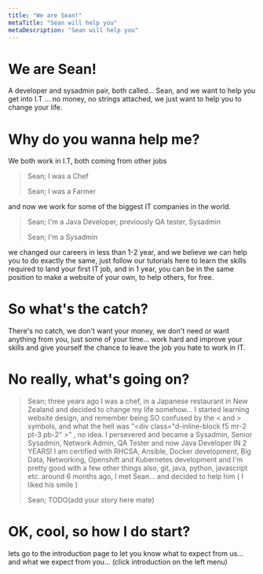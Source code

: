 ```yaml
---
title: "We are Sean!"
metaTitle: "Sean will help you"
metaDescription: "Sean will help you"
---
```


# We are Sean!
A developer and sysadmin pair, both called... Sean, and we want to help you get into I.T ... no money, no strings attached, we just want to help you to change your life.

# Why do you wanna help me?
We both work in I.T, both coming from other jobs
> Sean; I was a Chef
>
> Sean; I was a Farmer

and now we work for some of the biggest IT companies in the world.
> Sean; I'm a Java Developer, previously QA tester, Sysadmin
>
> Sean; I'm a Sysadmin

we changed our careers in less than 1-2 year, and we believe we can help you to do exactly the same, just follow our tutorials here to learn the skills required to land your first IT job, and in 1 year, you can be in the same position to make a website of your own, to help others, for free.

# So what's the catch?
There's no catch, we don't want your money, we don't need or want anything from you, just some of your time... work hard and improve your skills and give yourself the chance to leave the job you hate to work in IT.

# No really, what's going on?
> Sean; three years ago I was a chef, in a Japanese restaurant in New Zealand and decided to change my life somehow... I started learning website design, and remember being SO confused by the < and > symbols, and what the hell was "\<div class="d-inline-block f5 mr-2 pt-3 pb-2" \>"
>, no idea.
> I persevered and became a Sysadmin, Senior Sysadmin, Network Admin, QA Tester and now Java Developer IN 2 YEARS! I am certified with RHCSA, Ansible, Docker development, Big Data, Networking, Openshift and Kubernetes development and I'm pretty good with a few other things also, git, java, python, javascript etc. around 6 months ago, I met Sean... and decided to help him ( I liked his smile )
>
> Sean; TODO(add your story here mate)

# OK, cool, so how I do start?
lets go to the introduction page to let you know what to expect from us... and what we expect from you... (click introduction on the left menu)

